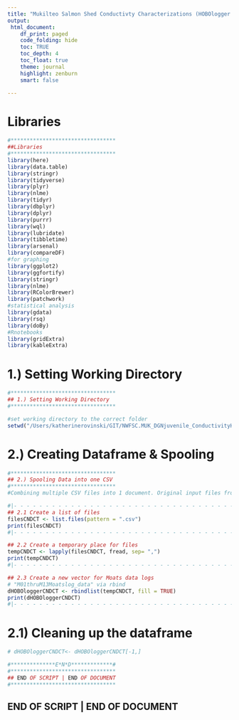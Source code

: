 ```yaml
---
title: "Mukilteo Salmon Shed Conductivty Characterizations (HOBOlogger history)"
output:
 html_document:
    df_print: paged
    code_folding: hide
    toc: TRUE
    toc_depth: 4
    toc_float: true
    theme: journal
    highlight: zenburn
    smart: false

---
```


# Libraries
```r
#*********************************
##Libraries
#********************************* 
library(here)
library(data.table)
library(stringr)
library(tidyverse)
library(plyr)
library(nlme)
library(tidyr)
library(dbplyr)
library(dplyr)
library(purrr)
library(wql)
library(lubridate)
library(tibbletime)
library(arsenal)
library(compareDF)
#for graphing
library(ggplot2)
library(ggfortify)
library(stringr)
library(nlme)
library(RColorBrewer)
library(patchwork)
#statistical analysis
library(gdata)
library(rsq)
library(doBy)
#Rnotebooks 
library(gridExtra)
library(kableExtra)

```



# 1.) Setting Working Directory
```r
#*********************************
## 1.) Setting Working Directory
#*********************************

#set working directory to the correct folder
setwd("/Users/katherinerovinski/GIT/NWFSC.MUK_DGNjuvenile_ConductivityHOBOloggerHistory")

```


# 2.) Creating Dataframe & Spooling
```r
#*********************************
## 2.) Spooling Data into one CSV 
#*********************************
#Combining multiple CSV files into 1 document. Original input files from individual 

#|- - - - - - - - - - - - - - - - - - - - - - - - - - - - - - - - - - - - - - - - - |
## 2.1 Create a list of files 
filesCNDCT <- list.files(pattern = ".csv")
print(filesCNDCT)
#|- - - - - - - - - - - - - - - - - - - - - - - - - - - - - - - - - - - - - - - - - |

## 2.2 Create a temporary place for files 
tempCNDCT <- lapply(filesCNDCT, fread, sep= ",")
print(tempCNDCT)
#|- - - - - - - - - - - - - - - - - - - - - - - - - - - - - - - - - - - - - - - - - |

## 2.3 Create a new vector for Moats data logs 
# "M01thruM13Moatslog_data" via rbind
dHOBOloggerCNDCT <- rbindlist(tempCNDCT, fill = TRUE)
print(dHOBOloggerCNDCT)
#|- - - - - - - - - - - - - - - - - - - - - - - - - - - - - - - - - - - - - - - - - |

```

# 2.1) Cleaning up the dataframe
```r

# dHOBOloggerCNDCT<- dHOBOloggerCNDCT[-1,]

```






```r
#**************E*N*D*************# 
#*********************************
## END OF SCRIPT | END OF DOCUMENT 
#*********************************
```


## END OF SCRIPT | END OF DOCUMENT

